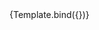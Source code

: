 

<Meta title="Components/Textarea/Props/Placeholder" component={VvTextarea} />

<Canvas>
	<Story
		name="Placeholder"
		args={{ name: 'textarea-placeholder', placeholder: 'Prova' }}>
		{Template.bind({})}
	</Story>
</Canvas>
